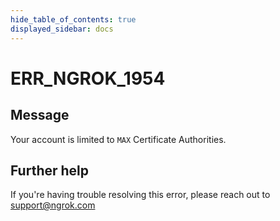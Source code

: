 ```yaml
---
hide_table_of_contents: true
displayed_sidebar: docs
---
```



# ERR_NGROK_1954

## Message

Your account is limited to `MAX` Certificate Authorities.

<ErrorDetails error="err_ngrok_1954" />

## Further help

If you're having trouble resolving this error, please reach out to [support@ngrok.com](mailto:support@ngrok.com?subject=Help%20with%20ERR_NGROK_1954)
